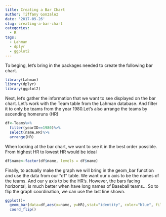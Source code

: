 ```yaml
---
title: Creating a Bar Chart
author: Tiffany Gonzalez
date: '2017-09-26'
slug: creating-a-bar-chart
categories:
  - R
tags:
  - Lahman
  - dplyr
  - ggplot2
---
```


To beging, let's bring in the packages needed to create the following bar chart. 
```r
library(Lahman)
library(dplyr)
library(ggplot2)
```

Next, let's gather the information that we want to see displayed on the bar chart. Let's work with the Team table from the Lahman database. And filter it to only be teams from the year 1980.Let's also arrange the teams by ascending homeruns (HR)

```r
df<-Teams%>%
  filter(yearID==1980)%>%
  select(name,HR)%>%
  arrange(HR)
```

When looking at the bar chart, we want to see it in the best order possible. From highest HR to lowest HR would be ideal

```r
df$name<-factor(df$name, levels = df$name)
```

Finally, to actually make the graph we will bring in the geom_bar function and use the data from our "df" table. We want our x axis to be the names of the teams. And our y axis to be the HR's. However, the bars facing horizontal, is much better when have long names of Baseball teams... So to flip the graph coordination, we can use the last line shown. 

```r
ggplot()+
  geom_bar(data=df,aes(x=name, y=HR),stat="identity", color="blue", fill="white")+
  coord_flip()
```

